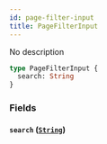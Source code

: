 ```yaml
---
id: page-filter-input
title: PageFilterInput
---
```


No description

```graphql
type PageFilterInput {
  search: String
}
```

### Fields

#### `search` ([`String`](/api-reference/scalars/string.mdx))
